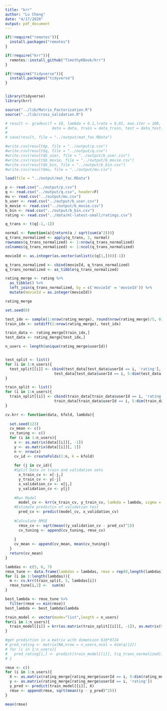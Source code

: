 ```yaml
---
title: "krr"
author: "Lu Cheng"
date: "4/17/2020"
output: pdf_document
---
```


```r
if(!require("remotes")){
  install.packages("remotes")
}

if(!require("krr")){
  remotes::install_github("TimothyKBook/krr")
}

if(!require("tidyverse")){
  install.packages("tidyverse")
}


library(tidyverse)
library(krr)

source("../lib/Matrix_Factorization.R")
source("../lib/cross_validation.R")
```


```r
# result <- gradesc(f = 10, lambda = 0.1,lrate = 0.01, max.iter = 100, stopping.deriv = 0.01,
#                    data = data, train = data_train, test = data_test)
# 
# save(result, file = "../output/mat_fac.RData")

#write.csv(result$p, file = "../output/p.csv")
#write.csv(result$q, file = "../output/q.csv")
#write.csv(result$b_user, file = "../output/b_user.csv")
#write.csv(result$b_movie, file = "../output/b_movie.csv")
#write.csv(result$b_bin, file = "../output/b_bin.csv")
#write.csv(result$mu, file = "../output/mu.csv")


```


```r
load(file = "../output/mat_fac.RData")

p <- read.csv("../output/p.csv")
q <- read.csv("../output/q.csv", header=F) 
mu <- read.csv("../output/mu.csv")
b_user <- read.csv("../output/b_user.csv")
b_movie <- read.csv("../output/b_movie.csv")
b_bin <- read.csv("../output/b_bin.csv")
rating <- read.csv("../data/ml-latest-small/ratings.csv")


```

```r
q_trans <- t(q[-1,-1])

normal <- function(a){return(a / sqrt(sum(a^2)))}
q_trans_normalized <- apply(q_trans, 2, normal)
rownames(q_trans_normalized) <- 1:nrow(q_trans_normalized)
colnames(q_trans_normalized) <- 1:ncol(q_trans_normalized)

movieId <- as.integer(as.vector(unlist(c(q[1,])))[-1])

q_trans_normalized <- cbind(movieId, q_trans_normalized)
q_trans_normalized <- as_tibble(q_trans_normalized)

rating_merge <- rating %>% 
  as_tibble() %>%
  left_join(q_trans_normalized, by = c('movieId' = 'movieId')) %>%
  mutate(movieId = as.integer(movieId))

rating_merge
```
    

```r
set.seed(0)

test_idx <- sample(1:nrow(rating_merge), round(nrow(rating_merge)/5, 0))
train_idx <- setdiff(1:nrow(rating_merge), test_idx)

train_data <- rating_merge[train_idx,]
test_data <- rating_merge[test_idx,]

n_users <- length(unique(rating_merge$userId))


test_split <- list()
for (i in 1:n_users){
  test_split[[i]] <- cbind(test_data[test_data$userId == i, 'rating'],
                      test_data[test_data$userId == i, 5:dim(test_data)[2]])
}

train_split <- list()
for (i in 1:n_users){
  train_split[[i]] <- cbind(train_data[train_data$userId == i, 'rating'],
                      train_data[train_data$userId == i, 5:dim(train_data)[2]])
}

```   
    

```r
cv.krr <- function(data, kfold, lambda){
  
  set.seed(123)
  cv_mean <- c()
  cv_tuning <- c()
  for (i in 1:n_users){
    x <- as.matrix(data[[i]][, -1])
    y <- as.matrix(data[[i]][, 1])
    n <- nrow(x)
    cv_id <- createFolds(1:n, k = kfold)
    
    for (j in cv_id){
    #Split Data in train and validation sets
      x_train_cv <- x[-j,]
      y_train_cv <- y[-j]
      x_validation_cv <- x[j,]
      y_validation_cv <- y[j]
    
    #Run Model
      model_cv <- krr(x_train_cv, y_train_cv, lambda = lambda, sigma = 1)
    #Estimate predictin of validation test
      pred_cv <- predict(model_cv, x_validation_cv)
    
    #Calculate RMSE
      rmse_cv <- sqrt(mean((y_validation_cv - pred_cv)^2))
      cv_tuning <- append(cv_tuning, rmse_cv)
      
    }
    cv_mean <- append(cv_mean, mean(cv_tuning))
  }  
  return(cv_mean)
}
```

```r
lambdas <- c(5, 6, 7)
rmse_tune <- data.frame(lambdas = lambdas, rmse = rep(0,length(lambdas)))
for (i in 1:length(lambdas)){
  m <- cv.krr(train_split, 5, lambdas[i])
  rmse_tune[i,2] <-  sum(m)
}

best_lambda <- rmse_tune %>%
  filter(rmse == min(rmse))
best_lambda <- best_lambda$lambda
```


```r

train_model <- vector(mode="list",length = n_users)
for(i in 1:n_users){
  train_model[[i]] = krr(as.matrix(train_split[[i]][, -1]), as.matrix(train_split[[i]][, 1]), best_lambda)
}

#get prediction in a matrix with dimension 610*9724
# pred_rating <- matrix(NA,nrow = n_users,ncol = dim(q)[2])
# for (i in 1:n_users){
#   pred_rating[i,] <- predict(train_model[[i]], t(q_trans_normalized))
# }

```

```r
rmse <- c()
for (i in 1:n_users){
  X <- as.matrix(rating_merge[rating_merge$userId == i, 5:dim(rating_merge)[2]])
  y <- as.matrix(rating_merge[rating_merge$userId == i, 'rating'])
  y_pred <- predict(train_model[[i]], X)
  rmse <- append(rmse, sqrt(mean((y - y_pred)^2)))
}

mean(rmse)

```




